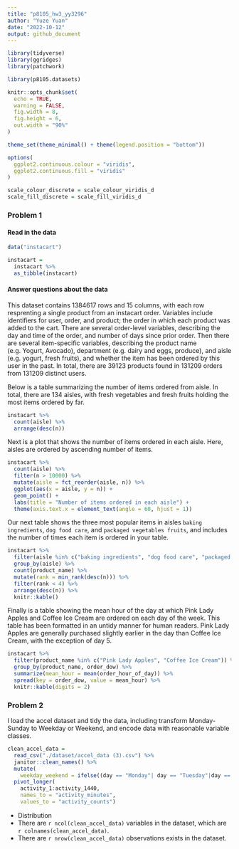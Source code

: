 ```yaml
---
title: "p8105_hw3_yy3296"
author: "Yuze Yuan"
date: "2022-10-12"
output: github_document
---
```


```r
library(tidyverse)
library(ggridges)
library(patchwork)

library(p8105.datasets)

knitr::opts_chunk$set(
  echo = TRUE,
  warning = FALSE,
  fig.width = 8, 
  fig.height = 6,
  out.width = "90%"
)

theme_set(theme_minimal() + theme(legend.position = "bottom"))

options(
  ggplot2.continuous.colour = "viridis",
  ggplot2.continuous.fill = "viridis"
)

scale_colour_discrete = scale_colour_viridis_d
scale_fill_discrete = scale_fill_viridis_d
```


### Problem 1

#### Read in the data

```r
data("instacart")

instacart = 
  instacart %>% 
  as_tibble(instacart)
```


#### Answer questions about the data

This dataset contains 1384617 rows and 15 columns, with each row
resprenting a single product from an instacart order. Variables include
identifiers for user, order, and product; the order in which each
product was added to the cart. There are several order-level variables,
describing the day and time of the order, and number of days since prior
order. Then there are several item-specific variables, describing the
product name (e.g. Yogurt, Avocado), department (e.g. dairy and eggs,
                                                 produce), and aisle (e.g. yogurt, fresh fruits), and whether the item
has been ordered by this user in the past. In total, there are 39123
products found in 131209 orders from 131209 distinct users.

Below is a table summarizing the number of items ordered from aisle. In
total, there are 134 aisles, with fresh vegetables and fresh fruits
holding the most items ordered by far.

```r
instacart %>% 
  count(aisle) %>% 
  arrange(desc(n))
```


Next is a plot that shows the number of items ordered in each aisle.
Here, aisles are ordered by ascending number of items.

```r
instacart %>% 
  count(aisle) %>% 
  filter(n > 10000) %>% 
  mutate(aisle = fct_reorder(aisle, n)) %>% 
  ggplot(aes(x = aisle, y = n)) + 
  geom_point() + 
  labs(title = "Number of items ordered in each aisle") +
  theme(axis.text.x = element_text(angle = 60, hjust = 1))
```


Our next table shows the three most popular items in aisles
`baking ingredients`, `dog food care`, and `packaged vegetables fruits`,
and includes the number of times each item is ordered in your table.

```r
instacart %>% 
  filter(aisle %in% c("baking ingredients", "dog food care", "packaged vegetables fruits")) %>%
  group_by(aisle) %>% 
  count(product_name) %>% 
  mutate(rank = min_rank(desc(n))) %>% 
  filter(rank < 4) %>% 
  arrange(desc(n)) %>%
  knitr::kable()
```

  
Finally is a table showing the mean hour of the day at which Pink Lady
Apples and Coffee Ice Cream are ordered on each day of the week. This
table has been formatted in an untidy manner for human readers. Pink
Lady Apples are generally purchased slightly earlier in the day than
Coffee Ice Cream, with the exception of day 5.

```r
instacart %>%
  filter(product_name %in% c("Pink Lady Apples", "Coffee Ice Cream")) %>%
  group_by(product_name, order_dow) %>%
  summarize(mean_hour = mean(order_hour_of_day)) %>%
  spread(key = order_dow, value = mean_hour) %>%
  knitr::kable(digits = 2)
```

### Problem 2

I load the accel dataset and tidy the data, including transform Monday-Sunday to Weekday or Weekend, and encode data with reasonable variable classes. 

```r
clean_accel_data =
  read_csv("./dataset/accel_data (3).csv") %>%
  janitor::clean_names() %>% 
  mutate(
    weekday_weekend = ifelse((day == "Monday"| day == "Tuesday"|day == "Wednesday"|day == "Thursday"| day == "Friday"), "Weekday", "Weekend")) %>%
  pivot_longer(
    activity_1:activity_1440,
    names_to = "activity_minutes",
    values_to = "activity_counts") 
```
* Distribution
* There are `r ncol(clean_accel_data)` variables in the dataset, which are `r colnames(clean_accel_data)`. 
* There are `r nrow(clean_accel_data)` observations exists in the dataset. 